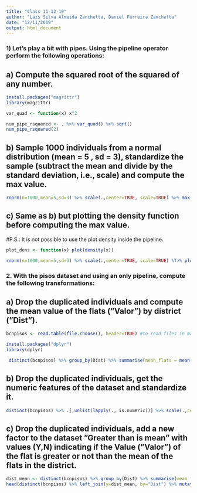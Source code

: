 ```yaml
---
title: "Class 11-12-19"
author: "Lais Silva Almeida Zanchetta, Daniel Ferreira Zanchetta"
date: "12/11/2019"
output: html_document
---
```


### 1) Let’s play a bit with pipes. Using the pipeline operator perform the following operations:


## a) Compute the squared root of the squared of any number.

```r
install.packages("magrittr")
library(magrittr)

var_quad <- function(x) x^2

num_pipe_rsquared <- . %>% var_quad() %>% sqrt()
num_pipe_rsquared(2)
```

## b) Sample 1000 individuals from a normal distribution (mean = 5 , sd = 3), standardize the sample (subtract the mean and divide by the standard deviation, i.e., scale) and compute the max value. 

```r
rnorm(n=1000,mean=5,sd=3) %>% scale(.,center=TRUE, scale=TRUE) %>% max(.) 
```

## c) Same as b) but plotting the density function before computing the max value.
#P.S.: It is not possible to use the plot density inside the pipeline.

```r
plot_dens <- function(x) plot(density(x))

rnorm(n=1000,mean=5,sd=3) %>% scale(.,center=TRUE, scale=TRUE) %T>% plot_dens(.) %>% max(.) 
```

### 2. With the pisos dataset and using an only pipeline, compute the following transformations:

## a) Drop the duplicated individuals and compute the mean value of the flats (”Valor”) by district (”Dist”).

```r
bcnpisos <- read.table(file.choose(), header=TRUE) #to read files in mac chosing the file you want from the fold

install.packages("dplyr")
library(dplyr)

 distinct(bcnpisos) %>% group_by(Dist) %>% summarise(mean_flats = mean(Valor)) 
```

## b) Drop the duplicated individuals, get the numeric features of the dataset and standardize it.

```r
distinct(bcnpisos) %>% .[,unlist(lapply(., is.numeric))] %>% scale(.,center = TRUE, scale = TRUE)
```

## c) Drop the duplicated individuals, add a new factor to the dataset ”Greater than is mean” with values (Y,N) indicating if the Value (”Valor”) of the flat is greater or not than the mean of the flats in the district.

```r
dist_mean <- distinct(bcnpisos) %>% group_by(Dist) %>% summarise(mean_flats = mean(Valor)) 
head(distinct(bcnpisos) %>% left_join(y=dist_mean, by="Dist") %>% mutate("GREATER_THAN_IS_MEAN"=ifelse(Valor>mean_flats,"Y","N")))
```